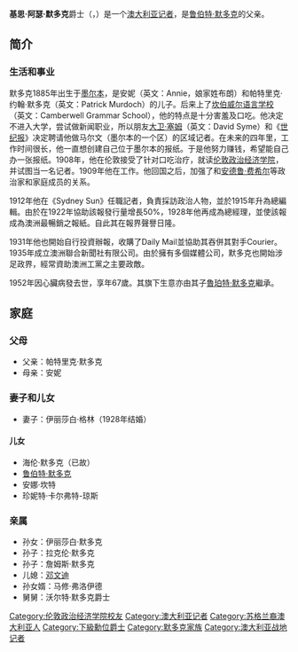 {{TA
| G1 = PP
| G2 = 地名|zh-cn:鲁伯特·默多克;zh-hk:魯珀特·梅鐸;zh-tw:魯柏·梅鐸;|zh-cn:默多克;zh-hk:梅鐸;zh-tw:梅鐸;
}}{{Infobox person
|name         = 基思·默多克
|image        = KeithMurdoch.jpg
|birth_date   = {{birth date|df=yes|1885|8|12}}
|birth_name   =
|birth_place  = 澳洲[[墨爾本|墨爾本]]
|death_date   = {{death date and age|df=yes|1952|10|4|1885|8|12}}
|death_place  = 澳洲墨爾本
|death_cause  =
|restingplace =
|spouse       = 
|children     = 4，包括[[鲁伯特·默多克|鲁伯特·默多克]]
|parents     = 
|relatives    =
|education    =
|alma mater   =
|known for    =
|occupation   = 记者
|nationality  = {{AUS}}
|religion     = 
|residence    =
}}
'''基思·阿瑟·默多克'''爵士（{{Lang-en|Sir '''Keith Arthur Murdoch'''}}，{{Bd|1885年|8月12日|1952年|10月4日}}）是一个[[澳大利亚|澳大利亚]][[记者|记者]]，是[[鲁伯特·默多克|鲁伯特·默多克]]的父亲。

== 简介 ==
=== 生活和事业 ===
默多克1885年出生于[[墨尔本|墨尔本]]，是安妮（英文：Annie，娘家姓布朗）和帕特里克·约翰·默多克（英文：Patrick Murdoch）的儿子。后来上了[[坎伯威尔语言学校|坎伯威尔语言学校]]（英文：Camberwell Grammar School），他的特点是十分害羞及口吃。他决定不进入大学，尝试做新闻职业，所以朋友[[大卫·塞姆|大卫·塞姆]]（英文：David Syme）和《[[世纪报_（澳大利亚）|世纪报]]》决定聘请他做马尔文（墨尔本的一个区）的区域记者。在未来的四年里，工作时间很长，他一直想创建自己位于墨尔本的报纸。于是他努力赚钱，希望能自己办一张报纸。1908年，他在伦敦接受了针对口吃治疗，就读[[伦敦政治经济学院|伦敦政治经济学院]]，并试图当一名记者。1909年他在{{le|帕爾默爾公報|Pall Mall Gazette}}工作。他回国之后，加强了和[[安德鲁·费希尔|安德鲁·费希尔]]等政治家和家庭成员的关系。

1912年他在《Sydney Sun》任職記者，負責採訪政治人物，並於1915年升為總編輯。由於在1922年協助該報發行量增長50%，1928年他再成為總經理，並使該報成為澳洲最暢銷之報紙。自此其在報界聲譽日隆。

1931年他也開始自行投資辦報，收購了Daily Mail並協助其吞併其對手Courier。1935年成立澳洲聯合新聞社有限公司。由於擁有多個媒體公司，默多克也開始涉足政界，經常資助澳洲工黨之主要政敵。

1952年因心臟病發去世，享年67歲。其旗下生意亦由其子[[魯珀特·默多克|魯珀特·默多克]]繼承。

== 家庭 ==
=== 父母 ===
*父亲：帕特里克·默多克
*母亲：安妮
=== 妻子和儿女 ===
*妻子：伊丽莎白·格林（1928年结婚）
==== 儿女 ====
*海伦·默多克（已故）
*[[鲁伯特·默多克|鲁伯特·默多克]]
*安娜·坎特
*珍妮特·卡尔弗特-琼斯
=== 亲属 ===
*孙女：伊丽莎白·默多克
*孙子：拉克伦·默多克
*孙子：詹姆斯·默多克
*儿媳：[[邓文迪|邓文迪]]
*孙女婿：马修·弗洛伊德
*舅舅：沃尔特·默多克爵士


{{Authority control}}
{{DEFAULTSORT:Murdoch, Sir Keith Arthur}}
[[Category:伦敦政治经济学院校友|Category:伦敦政治经济学院校友]]
[[Category:澳大利亚记者|Category:澳大利亚记者]]
[[Category:苏格兰裔澳大利亚人|Category:苏格兰裔澳大利亚人]]
[[Category:下級勳位爵士|Category:下級勳位爵士]]
[[Category:默多克家族|Category:默多克家族]]
[[Category:澳大利亚战地记者|Category:澳大利亚战地记者]]